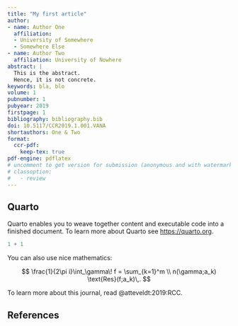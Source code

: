 ```yaml
---
title: "My first article"
author:
- name: Author One
  affiliation: 
  - University of Somewhere
  - Somewhere Else
- name: Author Two
  affiliation: University of Nowhere
abstract: |
  This is the abstract.
  Hence, it is not concrete.
keywords: bla, blo
volume: 1
pubnumber: 1
pubyear: 2019
firstpage: 1
bibliography: bibliography.bib
doi: 10.5117/CCR2019.1.001.VANA
shortauthors: One & Two
format:
  ccr-pdf:
    keep-tex: true
pdf-engine: pdflatex
# uncomment to get version for submission (anonymous and with watermark)
# classoption:
#   - review
---
```


## Quarto

Quarto enables you to weave together content and executable code into a finished document. To learn more about Quarto see <https://quarto.org>. 

```r
1 + 1
```

You can also use nice mathematics: 

$$
  \frac{1}{2\pi i}\int_\gamma\! f = \sum_{k=1}^m \\
  n(\gamma;a_k) \text{Res}(f;a_k)\,.
$$

To learn more about this journal, read @atteveldt:2019:RCC.

## References


